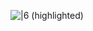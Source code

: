 [[Image:Mancala highlight (3).png|{{{size|32px}}}|6 (highlighted)]]<noinclude>

[[Category:播棋模板|{{PAGENAME}}]]
</noinclude>